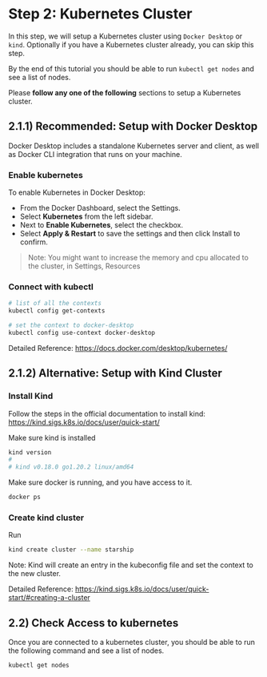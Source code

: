 # **Step 2:** Kubernetes Cluster

In this step, we will setup a Kubernetes cluster using `Docker Desktop` or `kind`.
Optionally if you have a Kubernetes cluster already, you can skip this step.

By the end of this tutorial you should be able to run `kubectl get nodes` and see a list of nodes.

Please **follow any one of the following** sections to setup a Kubernetes cluster.

## 2.1.1) Recommended: Setup with Docker Desktop
Docker Desktop includes a standalone Kubernetes server and client, as well as Docker CLI integration that runs on your machine.

### Enable kubernetes
To enable Kubernetes in Docker Desktop:

* From the Docker Dashboard, select the Settings.
* Select **Kubernetes** from the left sidebar.
* Next to **Enable Kubernetes**, select the checkbox.
* Select **Apply & Restart** to save the settings and then click Install to confirm.

> Note: You might want to increase the memory and cpu allocated to the cluster, in Settings, Resources

### Connect with kubectl
```bash
# list of all the contexts
kubectl config get-contexts

# set the context to docker-desktop
kubectl config use-context docker-desktop
```

Detailed Reference: https://docs.docker.com/desktop/kubernetes/

## 2.1.2) Alternative: Setup with Kind Cluster

### Install Kind
Follow the steps in the official documentation to install kind: https://kind.sigs.k8s.io/docs/user/quick-start/

Make sure kind is installed
```bash
kind version
#
# kind v0.18.0 go1.20.2 linux/amd64
```

Make sure docker is running, and you have access to it.
```bash
docker ps
```

### Create kind cluster
Run
```bash
kind create cluster --name starship
```

Note: Kind will create an entry in the kubeconfig file and set the context to the new cluster.

Detailed Reference: https://kind.sigs.k8s.io/docs/user/quick-start/#creating-a-cluster

## 2.2) Check Access to kubernetes

Once you are connected to a kubernetes cluster, you should be able to run the following command and see a list of nodes.
```bash
kubectl get nodes
```
